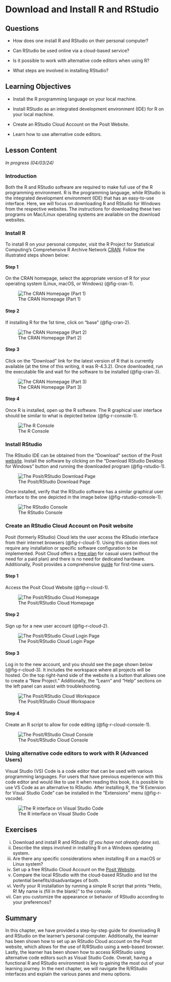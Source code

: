 # Download and Install R and RStudio {#sec-download-install}

## Questions

-   How does one install R and RStudio on their personal computer?

-   Can RStudio be used online via a cloud-based service?

-   Is it possible to work with alternative code editors when using R?

-   What steps are involved in installing RStudio?

## Learning Objectives

-   Install the R programming language on your local machine.

-   Install RStudio as an integrated development environment (IDE) for R on your local machine.

-   Create an RStudio Cloud Account on the Posit Website.

-   Learn how to use alternative code editors.

## Lesson Content

*In progress (04/03/24)*

### Introduction

Both the R and RStudio software are required to make full use of the R programming environment. R is the programming language, while RStudio is the integrated development environment (IDE) that has an easy-to-use interface. Here, we will focus on downloading R and RStudio for Windows from the respective websites. The instructions for downloading these two programs on Mac/Linux operating systems are available on the download websites.

### Install R

To install R on your personal computer, visit the R Project for Statistical Computing’s Comprehensive R Archive Network [CRAN](https://cloud.r-project.org/). Follow the illustrated steps shown below:

#### Step 1

On the CRAN homepage, select the appropriate version of R for your operating system (Linux, macOS, or Windows) (@fig-cran-1).

![The CRAN Homepage (Part 1)](images/downloading/r_cran_1.png){#fig-cran-1}

#### Step 2

If installing R for the 1st time, click on “base” (@fig-cran-2).

![The CRAN Homepage (Part 2)](images/downloading/r_cran_2.png){#fig-cran-2}

#### Step 3

Click on the “Download” link for the latest version of R that is currently available (at the time of this writing, it was R-4.3.2). Once downloaded, run the executable file and wait for the software to be installed (@fig-cran-3).

![The CRAN Homepage (Part 3)](images/downloading/r_cran_3.png){#fig-cran-3}

#### Step 4

Once R is installed, open up the R software. The R graphical user interface should be similar to what is depicted below (@fig-r-console-1).

![The R Console](images/downloading/r_console_1.png){#fig-r-console-1}

### Install RStudio

The RStudio IDE can be obtained from the “Download” section of the Posit [website](https://posit.co/download/rstudio-desktop/). Install the software by clicking on the “Download RStudio Desktop for Windows” button and running the downloaded program (@fig-rstudio-1).

![The Posit/RStudio Download Page](images/downloading/rstudio_1.png){#fig-rstudio-1}

Once installed, verify that the RStudio software has a similar graphical user interface to the one depicted in the image below (@fig-rstudio-console-1).

![The RStudio Console](images/downloading/rstudio_console_1.png){#fig-rstudio-console-1}

### Create an RStudio Cloud Account on Posit website

Posit (formerly RStudio) Cloud lets the user access the RStudio interface from their internet browsers (@fig-r-cloud-1). Using this option does not require any installation or specific software configuration to be implemented. Posit Cloud offers a [free plan](https://posit.cloud/plans/free) for casual users (without the need for a paid plan) and there is no need for dedicated hardware. Additionally, Posit provides a comprehensive [guide](https://posit.cloud/learn/guide) for first-time users.

#### Step 1

Access the Posit Cloud Website (@fig-r-cloud-1).

![The Posit/RStudio Cloud Homepage](images/downloading/r_cloud_1.png){#fig-r-cloud-1}

#### Step 2

Sign up for a new user account (@fig-r-cloud-2).

![The Posit/RStudio Cloud Login Page](images/downloading/r_cloud_2.png){#fig-r-cloud-2}

#### Step 3

Log in to the new account, and you should see the page shown below (@fig-r-cloud-3). It includes the workspace where all projects will be hosted. On the top right-hand side of the website is a button that allows one to create a “New Project.” Additionally, the “Learn” and “Help” sections on the left panel can assist with troubleshooting.

![The Posit/RStudio Cloud Workspace](images/downloading/r_cloud_3.png){#fig-r-cloud-3}

#### Step 4

Create an R script to allow for code editing (@fig-r-cloud-console-1).

![The Posit/RStudio Cloud Console](images/downloading/r_cloud_console_1.png){#fig-r-cloud-console-1}

### Using alternative code editors to work with R (Advanced Users)

Visual Studio (VS) Code is a code editor that can be used with various programming languages. For users that have previous experience with this code editor and would like to use it when reading this book, it is possible to use VS Code as an alternative to RStudio. After installing R, the “R Extension for Visual Studio Code” can be installed in the “Extensions” menu (@fig-r-vscode).

![The R interface on Visual Studio Code](images/downloading/r_vscode.png){#fig-r-vscode}

## Exercises

i.  Download and install R and RStudio (*If you have not already done so*).
ii. Describe the steps involved in installing R on a Windows operating system.
iii. Are there any specific considerations when installing R on a macOS or Linux system?
iv. Set up a free RStudio Cloud Account on the [Posit Website](https://posit.cloud/).
v.  Compare the local RStudio with the cloud-based RStudio and list the potential benefits/disadvantages of both.
vi. Verify your R installation by running a simple R script that prints "Hello, R! My name is (fill in the blank)" to the console.
vii. Can you customize the appearance or behavior of RStudio according to your preferences?

## Summary

In this chapter, we have provided a step-by-step guide for downloading R and RStudio on the learner’s personal computer. Additionally, the learner has been shown how to set up an RStudio Cloud account on the Posit website, which allows for the use of R/RStudio using a web-based browser. Lastly, the learner has been shown how to access R/RStudio using alternative code editors such as Visual Studio Code. Overall, having a functional R and RStudio environment is key to gaining the most out of your learning journey. In the next chapter, we will navigate the R/RStudio interfaces and explain the various panes and menu options.
